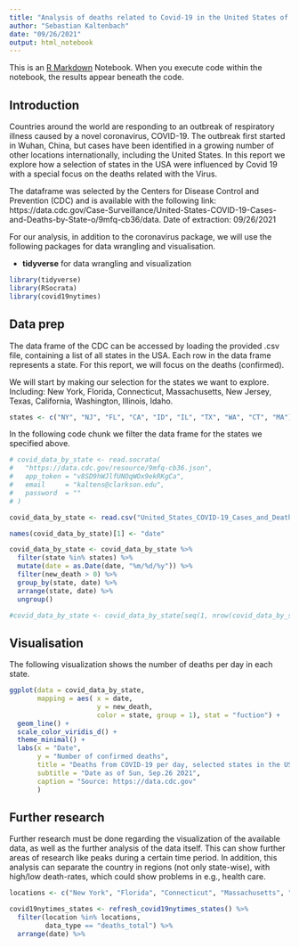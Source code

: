 ---
title: "Analysis of deaths related to Covid-19 in the United States of America"
author: "Sebastian Kaltenbach"
date: "09/26/2021"
output: html_notebook
---

This is an [R Markdown](http://rmarkdown.rstudio.com) Notebook. When you execute code within the notebook, the results appear beneath the code. 

## Introduction

Countries around the world are responding to an outbreak of respiratory illness caused by a novel coronavirus, COVID-19.
The outbreak first started in Wuhan, China, but cases have been identified in a growing number of other locations internationally, including the United States.
In this report we explore how a selection of states in the USA were influenced by Covid 19 with a special focus on the deaths related with the Virus.

The dataframe was selected by the Centers for Disease Control and Prevention (CDC) and is available with the following link: https://data.cdc.gov/Case-Surveillance/United-States-COVID-19-Cases-and-Deaths-by-State-o/9mfq-cb36/data.
Date of extraction: 09/26/2021

For our analysis, in addition to the coronavirus package, we will use the following packages for data wrangling and visualisation.

-   **tidyverse** for data wrangling and visualization

```{r}
library(tidyverse)
library(RSocrata)
library(covid19nytimes)
```

## Data prep

The data frame of the CDC can be accessed by loading the provided .csv file, containing a list of all states in the USA. Each row in the data frame represents a state.
For this report, we will focus on the deaths (confirmed).

We will start by making our selection for the states we want to explore. Including: New York, Florida, Connecticut, Massachusetts, New Jersey, Texas, California, Washington, Illinois, Idaho.
```{r}
states <- c("NY", "NJ", "FL", "CA", "ID", "IL", "TX", "WA", "CT", "MA")
```

In the following code chunk we filter the data frame for the states we specified above.

```{r}
# covid_data_by_state <- read.socrata(
#   "https://data.cdc.gov/resource/9mfq-cb36.json",
#   app_token = "v8SD9hWJlfUNOqWOx9ekRKgCa",
#   email     = "kaltens@clarkson.edu",
#   password  = ""
# )

covid_data_by_state <- read.csv("United_States_COVID-19_Cases_and_Deaths_by_State_over_Time.csv")

names(covid_data_by_state)[1] <- "date"

covid_data_by_state <- covid_data_by_state %>%
  filter(state %in% states) %>%
  mutate(date = as.Date(date, "%m/%d/%y")) %>%
  filter(new_death > 0) %>%
  group_by(state, date) %>%
  arrange(state, date) %>%
  ungroup()

#covid_data_by_state <- covid_data_by_state[seq(1, nrow(covid_data_by_state),5), ]
```

## Visualisation

The following visualization shows the number of deaths per day in each state.

```{r visualization, warning=FALSE}
ggplot(data = covid_data_by_state, 
       mapping = aes( x = date, 
                      y = new_death, 
                      color = state, group = 1), stat = "fuction") +
  geom_line() +
  scale_color_viridis_d() +
  theme_minimal() +
  labs(x = "Date",
       y = "Number of confirmed deaths",
       title = "Deaths from COVID-19 per day, selected states in the US",
       subtitle = "Date as of Sun, Sep.26 2021",
       caption = "Source: https://data.cdc.gov"
       )
```
## Further research

Further research must be done regarding the visualization of the available data, as well as the further analysis of the data itself. This can show further areas of research like peaks during a certain time period. In addition, this analysis can separate the country in regions (not only state-wise), with high/low death-rates, which could show problems in e.g., health care. 
```{r}
locations <- c("New York", "Florida", "Connecticut", "Massachusetts", "New Jersey", "Texas", "California", "Washington", "Illinois", "Idaho")
```

```{r}
covid19nytimes_states <- refresh_covid19nytimes_states() %>%
  filter(location %in% locations,
         data_type == "deaths_total") %>%
  arrange(date) %>%
  
```






